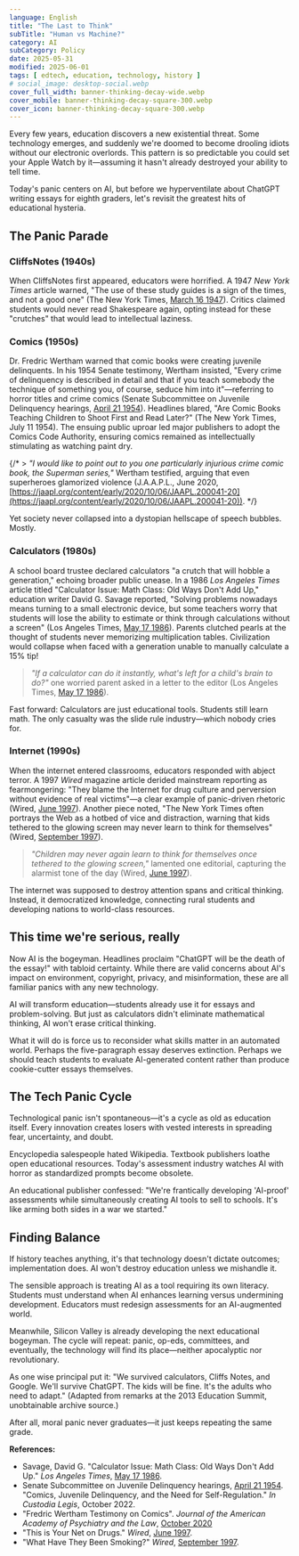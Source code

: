 ```yaml
---
language: English
title: "The Last to Think"
subTitle: "Human vs Machine?"
category: AI
subCategory: Policy
date: 2025-05-31
modified: 2025-06-01
tags: [ edtech, education, technology, history ]
# social_image: desktop-social.webp
cover_full_width: banner-thinking-decay-wide.webp
cover_mobile: banner-thinking-decay-square-300.webp
cover_icon: banner-thinking-decay-square-300.webp
---
```


Every few years, education discovers a new existential threat. Some technology emerges, and suddenly we're doomed to become drooling idiots without our electronic overlords. This pattern is so predictable you could set your Apple Watch by it—assuming it hasn't already destroyed your ability to tell time.

Today's panic centers on AI, but before we hyperventilate about ChatGPT writing essays for eighth graders, let's revisit the greatest hits of educational hysteria.

## The Panic Parade

### CliffsNotes (1940s)

When CliffsNotes first appeared, educators were horrified. A 1947 *New York Times* article warned, "The use of these study guides is a sign of the times, and not a good one" (The New York Times, [March 16 1947](https://www.nytimes.com/1947/03/16/archives/cliffs-notes-are-a-sign-of-the-times-and-not-a-good-one.html)). Critics claimed students would never read Shakespeare again, opting instead for these "crutches" that would lead to intellectual laziness.

### Comics (1950s)

Dr. Fredric Wertham warned that comic books were creating juvenile delinquents. In his 1954 Senate testimony, Wertham insisted, "Every crime of delinquency is described in detail and that if you teach somebody the technique of something you, of course, seduce him into it"—referring to horror titles and crime comics (Senate Subcommittee on Juvenile Delinquency hearings, [April 21 1954](https://blogs.loc.gov/law/2022/10/the-senate-comic-book-hearings-of-1954/)). Headlines blared, "Are Comic Books Teaching Children to Shoot First and Read Later?" (The New York Times, July 11 1954). The ensuing public uproar led major publishers to adopt the Comics Code Authority, ensuring comics remained as intellectually stimulating as watching paint dry.

{/* > *"I would like to point out to you one particularly injurious crime comic book, the Superman series,"* Wertham testified, arguing that even superheroes glamorized violence (J.A.A.P.L., June 2020, [https://jaapl.org/content/early/2020/10/06/JAAPL.200041-20](https://jaapl.org/content/early/2020/10/06/JAAPL.200041-20)). */}

Yet society never collapsed into a dystopian hellscape of speech bubbles. Mostly.

### Calculators (1980s)

A school board trustee declared calculators "a crutch that will hobble a generation," echoing broader public unease. In a 1986 *Los Angeles Times* article titled "Calculator Issue: Math Class: Old Ways Don't Add Up," education writer David G. Savage reported, "Solving problems nowadays means turning to a small electronic device, but some teachers worry that students will lose the ability to estimate or think through calculations without a screen" (Los Angeles Times, [May 17 1986](https://www.latimes.com/archives/la-xpm-1986-05-17-mn-5638-story.html)). Parents clutched pearls at the thought of students never memorizing multiplication tables. Civilization would collapse when faced with a generation unable to manually calculate a 15% tip!

> *"If a calculator can do it instantly, what's left for a child's brain to do?"* one worried parent asked in a letter to the editor (Los Angeles Times, [May 17 1986](https://www.latimes.com/archives/la-xpm-1986-05-17-mn-5638-story.html)).

Fast forward: Calculators are just educational tools. Students still learn math. The only casualty was the slide rule industry—which nobody cries for.

### Internet (1990s)

When the internet entered classrooms, educators responded with abject terror. A 1997 *Wired* magazine article derided mainstream reporting as fearmongering: "They blame the Internet for drug culture and perversion without evidence of real victims"—a clear example of panic-driven rhetoric (Wired, [June 1997](https://www.wired.com/1997/06/this-is-your-net-on-drugs)). Another piece noted, "The New York Times often portrays the Web as a hotbed of vice and distraction, warning that kids tethered to the glowing screen may never learn to think for themselves" (Wired, [September 1997](https://www.wired.com/1997/09/netizen)).

> *"Children may never again learn to think for themselves once tethered to the glowing screen,"* lamented one editorial, capturing the alarmist tone of the day (Wired, [June 1997](https://www.wired.com/1997/06/this-is-your-net-on-drugs)).

The internet was supposed to destroy attention spans and critical thinking. Instead, it democratized knowledge, connecting rural students and developing nations to world-class resources.

## This time we're serious, really

Now AI is the bogeyman. Headlines proclaim "ChatGPT will be the death of the essay!" with tabloid certainty. While there are valid concerns about AI's impact on environment, copyright, privacy, and misinformation, these are all familiar panics with any new technology.

AI will transform education—students already use it for essays and problem-solving. But just as calculators didn't eliminate mathematical thinking, AI won't erase critical thinking.

What it will do is force us to reconsider what skills matter in an automated world. Perhaps the five-paragraph essay deserves extinction. Perhaps we should teach students to evaluate AI-generated content rather than produce cookie-cutter essays themselves.

## The Tech Panic Cycle

Technological panic isn't spontaneous—it's a cycle as old as education itself. Every innovation creates losers with vested interests in spreading fear, uncertainty, and doubt.

Encyclopedia salespeople hated Wikipedia. Textbook publishers loathe open educational resources. Today's assessment industry watches AI with horror as standardized prompts become obsolete.

An educational publisher confessed: "We're frantically developing 'AI-proof' assessments while simultaneously creating AI tools to sell to schools. It's like arming both sides in a war we started."

## Finding Balance

If history teaches anything, it's that technology doesn't dictate outcomes; implementation does. AI won't destroy education unless we mishandle it.

The sensible approach is treating AI as a tool requiring its own literacy. Students must understand when AI enhances learning versus undermining development. Educators must redesign assessments for an AI-augmented world.

Meanwhile, Silicon Valley is already developing the next educational bogeyman. The cycle will repeat: panic, op-eds, committees, and eventually, the technology will find its place—neither apocalyptic nor revolutionary.

As one wise principal put it: "We survived calculators, Cliffs Notes, and Google. We'll survive ChatGPT. The kids will be fine. It's the adults who need to adapt." (Adapted from remarks at the 2013 Education Summit, unobtainable archive source.)

After all, moral panic never graduates—it just keeps repeating the same grade.


**References:**

* Savage, David G. "Calculator Issue: Math Class: Old Ways Don't Add Up." *Los Angeles Times*, [May 17 1986](https://www.latimes.com/archives/la-xpm-1986-05-17-mn-5638-story.html).
* Senate Subcommittee on Juvenile Delinquency hearings, [April 21 1954](https://blogs.loc.gov/law/2022/10/the-senate-comic-book-hearings-of-1954/). "Comics, Juvenile Delinquency, and the Need for Self-Regulation." *In Custodia Legis*, October 2022.
* "Fredric Wertham Testimony on Comics". *Journal of the American Academy of Psychiatry and the Law*, [October 2020](https://jaapl.org/content/early/2020/10/06/JAAPL.200041-20)
* "This is Your Net on Drugs." *Wired*, [June 1997](https://www.wired.com/1997/06/this-is-your-net-on-drugs).
* "What Have They Been Smoking?" *Wired*, [September 1997](https://www.wired.com/1997/09/netizen).
